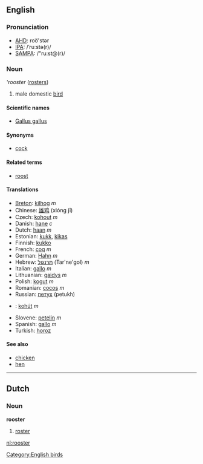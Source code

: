 ==English==
=== Pronunciation ===
*[[w:AHD|AHD]]: roo͞'stər
*[[w:IPA|IPA]]: /ˈruːstə(r)/
*[[w:SAMPA|SAMPA]]: /"ru:st@(r)/

=== Noun ===
'''rooster'' ([[rosters]])

# male domestic [[bird]]

====Scientific names====
*[[Gallus gallus]]

==== Synonyms ====
*[[cock]]

==== Related terms ====
*[[roost]]

==== Translations ====
*[[Breton]]: [[kilhog]] ''m''
*Chinese: [[雄鸡]] (xióng jī)
*Czech: [[kohout]] ''m''
*Danish: [[hane]] ''c''
*Dutch: [[haan]] ''m''
*Estonian: [[kukk]], [[kikas]]
*Finnish: [[kukko]]
*French: [[coq]] ''m''
*German: [[Hahn]] ''m''
*Hebrew: [[תרנגול]] (Tar'ne'gol) ''m''
*Italian: [[gallo]] ''m''
*Lithuanian: [[gaidys]] ''m''
*Polish: [[kogut]] ''m''
*Romanian: [[cocoş]] ''m''
*Russian: [[петух]] (petukh)
*{{sk}}: [[kohút]] ''m''
*Slovene: [[petelin]] ''m''
*Spanish: [[gallo]] ''m''
*Turkish: [[horoz]]

==== See also ====
*[[chicken]]
*[[hen]]

----

==Dutch==
===Noun===
'''rooster'''

# [[roster]]

[[Category:English birds]]
[[nl:rooster]]